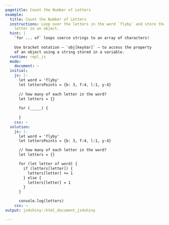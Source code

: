 ```yaml
---
pagetitle: Count the Number of Letters
example:
  title: Count the Number of Letters
  instructions: Loop over the letters in the word `flyby` and store the count of each
    letter in an object.
  hint: |
    `for ... of` loops coerce strings to an array of characters!
    
    Use bracket notation — `obj[keyVar]` — to access the property
    of an object using a string stored in a variable.
  runtime: repl_js
  mode:
    document: ~
  initial:
    js: |-
      let word = 'flyby'
      let lettersPoints = {b: 3, f:4, l:1, y:4}
      
      // how many of each letter in the word?
      let letters = {}
      
      for (_____) {
        
      }
    css: ~
  solution:
    js: |-
      let word = 'flyby'
      let lettersPoints = {b: 3, f:4, l:1, y:4}

      // how many of each letter in the word?
      let letters = {}

      for (let letter of word) {
        if (letters[letter]) {
          letters[letter] += 1
        } else {
          letters[letter] = 1
        }
      }

      console.log(letters)
    css: ~
output: js4shiny::html_document_js4shiny

---
```

